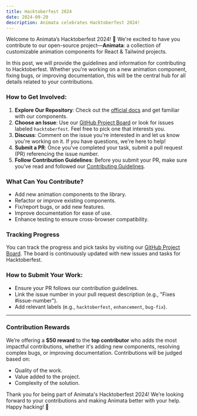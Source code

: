 ```yaml
---
title: Hacktoberfest 2024
date: 2024-09-20
description: Animata celebrates Hacktoberfest 2024!
---
```


Welcome to Animata’s Hacktoberfest 2024! 🎉 We're excited to have you contribute to our open-source project—**Animata**: a collection of customizable animation components for React & Tailwind projects.

In this post, we will provide the guidelines and information for contributing to Hacktoberfest. Whether you're working on a new animation component, fixing bugs, or improving documentation, this will be the central hub for all details related to your contributions.

### How to Get Involved:

1. **Explore Our Repository**: Check out the [official docs](https://animata.design/docs) and get familiar with our components.
2. **Choose an Issue**: Use our [GitHub Project Board](https://github.com/orgs/codse/projects/37/views/0) or look for issues labeled `hacktoberfest`. Feel free to pick one that interests you.
3. **Discuss**: Comment on the issue you're interested in and let us know you're working on it. If you have questions, we're here to help!
4. **Submit a PR**: Once you’ve completed your task, submit a pull request (PR) referencing the issue number.
5. **Follow Contribution Guidelines**: Before you submit your PR, make sure you’ve read and followed our [Contributing Guidelines](https://www.animata.design/docs/contributing).

### What Can You Contribute?

- Add new animation components to the library.
- Refactor or improve existing components.
- Fix/report bugs, or add new features.
- Improve documentation for ease of use.
- Enhance testing to ensure cross-browser compatibility.

### Tracking Progress

You can track the progress and pick tasks by visiting our [GitHub Project Board](https://github.com/orgs/codse/projects/37/views/0). The board is continuously updated with new issues and tasks for Hacktoberfest.

### How to Submit Your Work:

- Ensure your PR follows our contribution guidelines.
- Link the issue number in your pull request description (e.g., "Fixes #issue-number").
- Add relevant labels (e.g., `hacktoberfest`, `enhancement`, `bug-fix`).

---

### Contribution Rewards

We’re offering a **$50 reward** to the **top contributor** who adds the most impactful contributions, whether it's adding new components, resolving complex bugs, or improving documentation. Contributions will be judged based on:

- Quality of the work.
- Value added to the project.
- Complexity of the solution.

Thank you for being part of Animata's Hacktoberfest 2024! We’re looking forward to your contributions and making Animata better with your help. Happy hacking! 🎉
